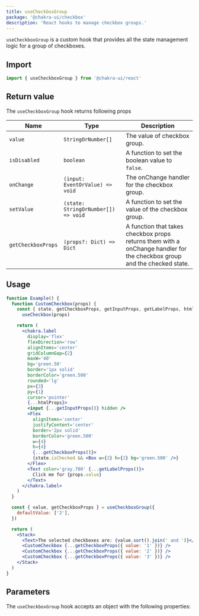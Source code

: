 ```yaml
---
title: useCheckboxGroup
package: '@chakra-ui/checkbox'
description: 'React hooks to manage checkbox groups.'
---
```


`useCheckboxGroup` is a custom hook that provides all the state management logic
for a group of checkboxes.

## Import

```js
import { useCheckboxGroup } from '@chakra-ui/react'
```

## Return value

The `useCheckboxGroup` hook returns following props

| Name               | Type                                | Description                                                                                                             |
| ------------------ | ----------------------------------- | ----------------------------------------------------------------------------------------------------------------------- |
| `value`            | `StringOrNumber[]`                  | The value of checkbox group.                                                                                            |
| `isDisabled`       | `boolean`                           | A function to set the boolean value to `false`.                                                                         |
| `onChange`         | `(input: EventOrValue) => void`     | The onChange handler for the checkbox group.                                                                            |
| `setValue`         | `(state: StringOrNumber[]) => void` | A function to set the value of the checkbox group.                                                                      |
| `getCheckboxProps` | `(props?: Dict) => Dict`            | A function that takes checkbox props returns them with a onChange handler for the checkbox group and the checked state. |

## Usage

```jsx
function Example() {
  function CustomCheckbox(props) {
    const { state, getCheckboxProps, getInputProps, getLabelProps, htmlProps } =
      useCheckbox(props)

    return (
      <chakra.label
        display='flex'
        flexDirection='row'
        alignItems='center'
        gridColumnGap={2}
        maxW='40'
        bg='green.50'
        border='1px solid'
        borderColor='green.500'
        rounded='lg'
        px={3}
        py={1}
        cursor='pointer'
        {...htmlProps}>
        <input {...getInputProps()} hidden />
        <Flex
          alignItems='center'
          justifyContent='center'
          border='2px solid'
          borderColor='green.500'
          w={4}
          h={4}
          {...getCheckboxProps()}>
          {state.isChecked && <Box w={2} h={2} bg='green.500' />}
        </Flex>
        <Text color='gray.700' {...getLabelProps()}>
          Click me for {props.value}
        </Text>
      </chakra.label>
    )
  }

  const { value, getCheckboxProps } = useCheckboxGroup({
    defaultValue: ['2'],
  })

  return (
    <Stack>
      <Text>The selected checkboxes are: {value.sort().join(' and ')}</Text>
      <CustomCheckbox {...getCheckboxProps({ value: '1' })} />
      <CustomCheckbox {...getCheckboxProps({ value: '2' })} />
      <CustomCheckbox {...getCheckboxProps({ value: '3' })} />
    </Stack>
  )
}
```

## Parameters

The `useCheckboxGroup` hook accepts an object with the following properties:

<PropsTable of='useCheckboxGroup' />
